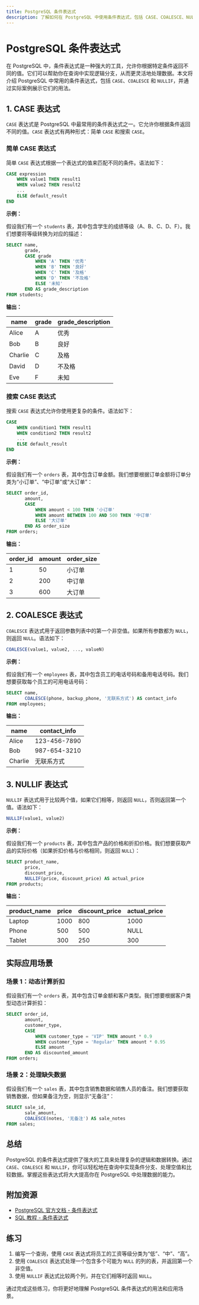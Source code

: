 ```yaml
---
title: PostgreSQL 条件表达式
description: 了解如何在 PostgreSQL 中使用条件表达式，包括 CASE、COALESCE、NULLIF 等，以及它们的实际应用场景。
---
```


# PostgreSQL 条件表达式

在 PostgreSQL 中，条件表达式是一种强大的工具，允许你根据特定条件返回不同的值。它们可以帮助你在查询中实现逻辑分支，从而更灵活地处理数据。本文将介绍 PostgreSQL 中常用的条件表达式，包括 `CASE`、`COALESCE` 和 `NULLIF`，并通过实际案例展示它们的用法。

## 1. CASE 表达式

`CASE` 表达式是 PostgreSQL 中最常用的条件表达式之一。它允许你根据条件返回不同的值。`CASE` 表达式有两种形式：简单 `CASE` 和搜索 `CASE`。

### 简单 CASE 表达式

简单 `CASE` 表达式根据一个表达式的值来匹配不同的条件。语法如下：

```sql
CASE expression
    WHEN value1 THEN result1
    WHEN value2 THEN result2
    ...
    ELSE default_result
END
```

**示例：**

假设我们有一个 `students` 表，其中包含学生的成绩等级（A、B、C、D、F）。我们想要将等级转换为对应的描述：

```sql
SELECT name,
       grade,
       CASE grade
           WHEN 'A' THEN '优秀'
           WHEN 'B' THEN '良好'
           WHEN 'C' THEN '及格'
           WHEN 'D' THEN '不及格'
           ELSE '未知'
       END AS grade_description
FROM students;
```

**输出：**

| name   | grade | grade_description |
|--------|-------|-------------------|
| Alice  | A     | 优秀              |
| Bob    | B     | 良好              |
| Charlie| C     | 及格              |
| David  | D     | 不及格            |
| Eve    | F     | 未知              |

### 搜索 CASE 表达式

搜索 `CASE` 表达式允许你使用更复杂的条件。语法如下：

```sql
CASE
    WHEN condition1 THEN result1
    WHEN condition2 THEN result2
    ...
    ELSE default_result
END
```

**示例：**

假设我们有一个 `orders` 表，其中包含订单金额。我们想要根据订单金额将订单分类为“小订单”、“中订单”或“大订单”：

```sql
SELECT order_id,
       amount,
       CASE
           WHEN amount < 100 THEN '小订单'
           WHEN amount BETWEEN 100 AND 500 THEN '中订单'
           ELSE '大订单'
       END AS order_size
FROM orders;
```

**输出：**

| order_id | amount | order_size |
|----------|--------|------------|
| 1        | 50     | 小订单     |
| 2        | 200    | 中订单     |
| 3        | 600    | 大订单     |

## 2. COALESCE 表达式

`COALESCE` 表达式用于返回参数列表中的第一个非空值。如果所有参数都为 `NULL`，则返回 `NULL`。语法如下：

```sql
COALESCE(value1, value2, ..., valueN)
```

**示例：**

假设我们有一个 `employees` 表，其中包含员工的电话号码和备用电话号码。我们想要获取每个员工的可用电话号码：

```sql
SELECT name,
       COALESCE(phone, backup_phone, '无联系方式') AS contact_info
FROM employees;
```

**输出：**

| name   | contact_info  |
|--------|---------------|
| Alice  | 123-456-7890  |
| Bob    | 987-654-3210  |
| Charlie| 无联系方式    |

## 3. NULLIF 表达式

`NULLIF` 表达式用于比较两个值，如果它们相等，则返回 `NULL`，否则返回第一个值。语法如下：

```sql
NULLIF(value1, value2)
```

**示例：**

假设我们有一个 `products` 表，其中包含产品的价格和折扣价格。我们想要获取产品的实际价格（如果折扣价格与价格相同，则返回 `NULL`）：

```sql
SELECT product_name,
       price,
       discount_price,
       NULLIF(price, discount_price) AS actual_price
FROM products;
```

**输出：**

| product_name | price | discount_price | actual_price |
|--------------|-------|----------------|--------------|
| Laptop       | 1000  | 800            | 1000         |
| Phone        | 500   | 500            | NULL         |
| Tablet       | 300   | 250            | 300          |

## 实际应用场景

### 场景 1：动态计算折扣

假设我们有一个 `orders` 表，其中包含订单金额和客户类型。我们想要根据客户类型动态计算折扣：

```sql
SELECT order_id,
       amount,
       customer_type,
       CASE
           WHEN customer_type = 'VIP' THEN amount * 0.9
           WHEN customer_type = 'Regular' THEN amount * 0.95
           ELSE amount
       END AS discounted_amount
FROM orders;
```

### 场景 2：处理缺失数据

假设我们有一个 `sales` 表，其中包含销售数据和销售人员的备注。我们想要获取销售数据，但如果备注为空，则显示“无备注”：

```sql
SELECT sale_id,
       sale_amount,
       COALESCE(notes, '无备注') AS sale_notes
FROM sales;
```

## 总结

PostgreSQL 的条件表达式提供了强大的工具来处理复杂的逻辑和数据转换。通过 `CASE`、`COALESCE` 和 `NULLIF`，你可以轻松地在查询中实现条件分支、处理空值和比较数据。掌握这些表达式将大大提高你在 PostgreSQL 中处理数据的能力。

## 附加资源

- [PostgreSQL 官方文档 - 条件表达式](https://www.postgresql.org/docs/current/functions-conditional.html)
- [SQL 教程 - 条件表达式](https://www.sqltutorial.org/sql-case/)

## 练习

1. 编写一个查询，使用 `CASE` 表达式将员工的工资等级分类为“低”、“中”、“高”。
2. 使用 `COALESCE` 表达式处理一个包含多个可能为 `NULL` 的列的表，并返回第一个非空值。
3. 使用 `NULLIF` 表达式比较两个列，并在它们相等时返回 `NULL`。

通过完成这些练习，你将更好地理解 PostgreSQL 条件表达式的用法和应用场景。